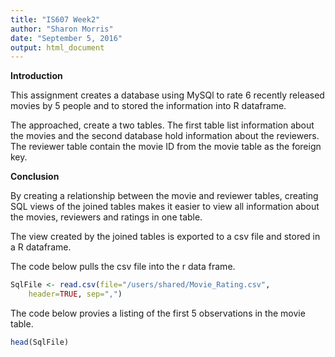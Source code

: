 ```yaml
---
title: "IS607 Week2"
author: "Sharon Morris"
date: "September 5, 2016"
output: html_document
---
```


**Introduction**

This assignment creates a database using MySQl to rate 6 recently released movies by 5 people and to stored the information into R dataframe.

The approached, create a two tables. The first table list information about the movies and the second database hold information about the reviewers. The reviewer table contain the movie ID from the movie table as the foreign key.

**Conclusion**

By creating a relationship between the movie and reviewer tables, creating SQL views of the joined tables makes it easier to view all information about the movies, reviewers and ratings in one table. 

The view created by the joined tables is exported to a csv file and stored in a R dataframe. 

The code below pulls the csv file into the r data frame.
```r
SqlFile <- read.csv(file="/users/shared/Movie_Rating.csv", 
    header=TRUE, sep=",")
```

The code below provies a listing of the first 5 observations in the movie table.
```r
head(SqlFile)
```

